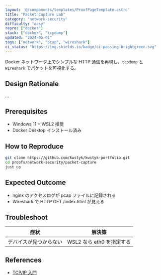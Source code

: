 ```yaml
---
layout: '@/components/templates/ProofPageTemplate.astro'
title: "Packet Capture Lab"
category: "network-security"
difficulty: "easy"
repro: ["docker"]
stack: ["docker", "tcpdump"]
updated: "2024-05-01"
tags: ["network", "pcap", "wireshark"]
ci_status: "https://img.shields.io/badge/ci-passing-brightgreen.svg"
---
```


Docker ネットワーク上でシンプルな HTTP 通信を再現し、`tcpdump` と `Wireshark` でパケットを可視化する。

## Design Rationale

…

## Prerequisites

- Windows 11 + WSL2 推奨  
- Docker Desktop インストール済み  

## How to Reproduce

```bash
git clone https://github.com/kwstyk/kwstyk-portfolio.git
cd proofs/network-security/packet-capture
just up
```

## Expected Outcome

- nginx のアクセスログが pcap ファイルに記録される
- Wireshark で HTTP GET /index.html が見える

## Troubleshoot

| 症状 | 解決策 |
|------|--------|
| デバイスが見つからない | WSL2 なら eth0 を指定する |

## References

- [TCP/IP 入門](https://example.com)


